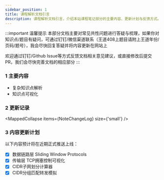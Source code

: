 ```yaml
---
sidebar_position: 1
title: 课程解析文档引言
description: 课程解析文档引言，介绍本站课程笔记部分的主要内容、更新计划与反馈方式。本部分旨在对课程中的复杂知识点进行深入解析、提供可视化工具，并解答学生的常见问题，欢迎学习者积极参与贡献。
---
```



:::important 温馨提示
本部分文档主要对常见共性问题进行答疑与梳理，如果你对知识点/题目有疑问，可通过钉钉/微信渠道联系（王道408上题目请附上王道年份/页码/题号），我会尽快回复答疑并将内容更新在网站上

欢迎通过钉钉/Github Issue等方式反馈文档相关意见建议，或直接修改后提交PR，我们会尽快完善文档的相应部分
:::

### 1 主要内容

* 复杂知识点解析
* 知识点可视化

### 2 更新记录

<MappedCollapse items={NoteChangeLog} size={'small'} />

### 3 内容更新计划
以下内容预计将在近期正式推送上线：

* [x] 数据链路层 Sliding Window Protocols
* [x] 传输层 TCP拥塞控制可视化
* [x] CIDR子网划分计算器
* [x] CIDR分组匹配转发模拟
